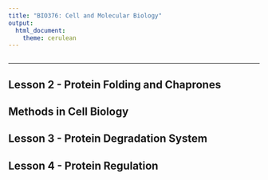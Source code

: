 ```yaml
---
title: "BIO376: Cell and Molecular Biology"
output:
  html_document:
    theme: cerulean
---
```


```{}
```

------------------------------------------------------------------------



## Lesson 2 - Protein Folding and Chaprones



## Methods in Cell Biology



## Lesson 3 - Protein Degradation System



## Lesson 4 - Protein Regulation

